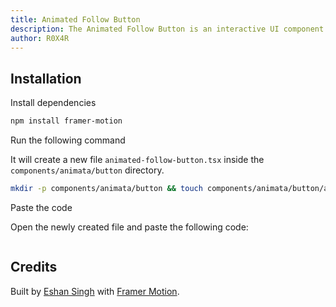 ```yaml
---
title: Animated Follow Button
description: The Animated Follow Button is an interactive UI component with customizable entrance animations and dynamic text changes on click, offering flexible styling options. Perfect for engaging user interactions like follow or subscribe actions.
author: R0X4R
---
```


<ComponentPreview name="button-animated-follow-button--docs" />

## Installation

<Steps>
<Step>Install dependencies</Step>

```bash
npm install framer-motion
```

<Step>Run the following command</Step>

It will create a new file `animated-follow-button.tsx` inside the `components/animata/button` directory.

```bash
mkdir -p components/animata/button && touch components/animata/button/animated-follow-button.tsx
```

<Step>Paste the code</Step>

Open the newly created file and paste the following code:

```jsx file=<rootDir>/animata/button/animated-follow-button.tsx

```
</Steps>


## Credits

   Built by [Eshan Singh](https://github.com/R0X4R) with [Framer Motion](https://www.framer.com/motion/).
